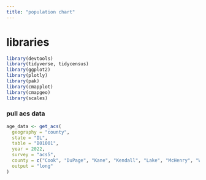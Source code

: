 ```yaml
---
title: "population chart"
---
```


# libraries

```r
library(devtools)
library(tidyverse, tidycensus)
library(ggplot2)
library(plotly)
library(pak)
library(cmapplot)
library(cmapgeo)
library(scales)

```

### pull acs data

```r
age_data <- get_acs(
  geography = "county",
  state = "IL",
  table = "B01001",
  year = 2022,
  survey = "acs5",
  county = c("Cook", "DuPage", "Kane", "Kendall", "Lake", "McHenry", "Will"),
  output = "long"
)

```
